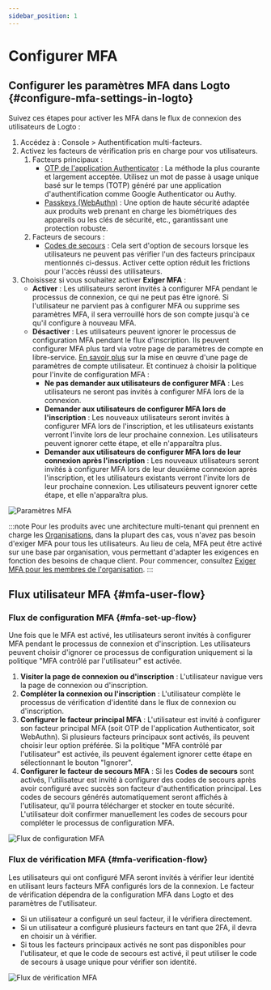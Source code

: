 ```yaml
---
sidebar_position: 1
---
```


# Configurer MFA

## Configurer les paramètres MFA dans Logto \{#configure-mfa-settings-in-logto}

Suivez ces étapes pour activer les MFA dans le flux de connexion des utilisateurs de Logto :

1. Accédez à : <CloudLink to="/mfa">Console > Authentification multi-facteurs</CloudLink>.
2. Activez les facteurs de vérification pris en charge pour vos utilisateurs.
   1. Facteurs principaux :
      - [OTP de l'application Authenticator](/end-user-flows/mfa/authenticator-app-otp) : La méthode la plus courante et largement acceptée. Utilisez un mot de passe à usage unique basé sur le temps (TOTP) généré par une application d'authentification comme Google Authenticator ou Authy.
      - [Passkeys (WebAuthn)](/end-user-flows/mfa/webauthn) : Une option de haute sécurité adaptée aux produits web prenant en charge les biométriques des appareils ou les clés de sécurité, etc., garantissant une protection robuste.
   2. Facteurs de secours :
      - [Codes de secours](/end-user-flows/mfa/backup-codes) : Cela sert d'option de secours lorsque les utilisateurs ne peuvent pas vérifier l'un des facteurs principaux mentionnés ci-dessus. Activer cette option réduit les frictions pour l'accès réussi des utilisateurs.
3. Choisissez si vous souhaitez activer **Exiger MFA** :
   - **Activer** : Les utilisateurs seront invités à configurer MFA pendant le processus de connexion, ce qui ne peut pas être ignoré. Si l'utilisateur ne parvient pas à configurer MFA ou supprime ses paramètres MFA, il sera verrouillé hors de son compte jusqu'à ce qu'il configure à nouveau MFA.
   - **Désactiver** : Les utilisateurs peuvent ignorer le processus de configuration MFA pendant le flux d'inscription. Ils peuvent configurer MFA plus tard via votre page de paramètres de compte en libre-service. [En savoir plus](/end-user-flows/account-settings/) sur la mise en œuvre d'une page de paramètres de compte utilisateur. Et continuez à choisir la politique pour l'invite de configuration MFA :
     - **Ne pas demander aux utilisateurs de configurer MFA** : Les utilisateurs ne seront pas invités à configurer MFA lors de la connexion.
     - **Demander aux utilisateurs de configurer MFA lors de l'inscription** : Les nouveaux utilisateurs seront invités à configurer MFA lors de l'inscription, et les utilisateurs existants verront l'invite lors de leur prochaine connexion. Les utilisateurs peuvent ignorer cette étape, et elle n'apparaîtra plus.
     - **Demander aux utilisateurs de configurer MFA lors de leur connexion après l'inscription** : Les nouveaux utilisateurs seront invités à configurer MFA lors de leur deuxième connexion après l'inscription, et les utilisateurs existants verront l'invite lors de leur prochaine connexion. Les utilisateurs peuvent ignorer cette étape, et elle n'apparaîtra plus.

<img src="/img/assets/configure-mfa.png" alt="Paramètres MFA" />

:::note
Pour les produits avec une architecture multi-tenant qui prennent en charge les [Organisations](/organizations), dans la plupart des cas, vous n'avez pas besoin d'exiger MFA pour tous les utilisateurs. Au lieu de cela, MFA peut être activé sur une base par organisation, vous permettant d'adapter les exigences en fonction des besoins de chaque client. Pour commencer, consultez [Exiger MFA pour les membres de l'organisation](/organizations/organization-management#require-mfa-for-organization-members).
:::

## Flux utilisateur MFA \{#mfa-user-flow}

### Flux de configuration MFA \{#mfa-set-up-flow}

Une fois que le MFA est activé, les utilisateurs seront invités à configurer MFA pendant le processus de connexion et d'inscription. Les utilisateurs peuvent choisir d'ignorer ce processus de configuration uniquement si la politique "MFA contrôlé par l'utilisateur" est activée.

1. **Visiter la page de connexion ou d'inscription** : L'utilisateur navigue vers la page de connexion ou d'inscription.
2. **Compléter la connexion ou l'inscription** : L'utilisateur complète le processus de vérification d'identité dans le flux de connexion ou d'inscription.
3. **Configurer le facteur principal MFA** : L'utilisateur est invité à configurer son facteur principal MFA (soit OTP de l'application Authenticator, soit WebAuthn). Si plusieurs facteurs principaux sont activés, ils peuvent choisir leur option préférée. Si la politique "MFA contrôlé par l'utilisateur" est activée, ils peuvent également ignorer cette étape en sélectionnant le bouton "Ignorer".
4. **Configurer le facteur de secours MFA** : Si les **Codes de secours** sont activés, l'utilisateur est invité à configurer des codes de secours après avoir configuré avec succès son facteur d'authentification principal. Les codes de secours générés automatiquement seront affichés à l'utilisateur, qu'il pourra télécharger et stocker en toute sécurité. L'utilisateur doit confirmer manuellement les codes de secours pour compléter le processus de configuration MFA.

<img src="/img/assets/link-mfa.png" alt="Flux de configuration MFA" />

### Flux de vérification MFA \{#mfa-verification-flow}

Les utilisateurs qui ont configuré MFA seront invités à vérifier leur identité en utilisant leurs facteurs MFA configurés lors de la connexion. Le facteur de vérification dépendra de la configuration MFA dans Logto et des paramètres de l'utilisateur.

- Si un utilisateur a configuré un seul facteur, il le vérifiera directement.
- Si un utilisateur a configuré plusieurs facteurs en tant que 2FA, il devra en choisir un à vérifier.
- Si tous les facteurs principaux activés ne sont pas disponibles pour l'utilisateur, et que le code de secours est activé, il peut utiliser le code de secours à usage unique pour vérifier son identité.

<img src="/img/assets/verify-mfa.png" alt="Flux de vérification MFA" />
